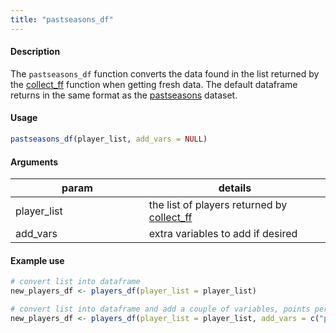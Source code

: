 ```yaml
---
title: "pastseasons_df"
---
```


#### Description

The `pastseasons_df` function converts the data found in the list returned by the [collect_ff](collect_ff.html) function when getting fresh data.  The default dataframe returns in the same format as the [pastseasons](pastseasons.html) dataset.

#### Usage
```r
pastseasons_df(player_list, add_vars = NULL)
```

#### Arguments

param | details
------|--------
player_list | the list of players returned by [collect_ff](collect_ff.html)
add_vars | extra variables to add if desired

#### Example use
```r
# convert list into dataframe
new_players_df <- players_df(player_list = player_list)

# convert list into dataframe and add a couple of variables, points per game
new_players_df <- players_df(player_list = player_list, add_vars = c("points_per_game"))
```